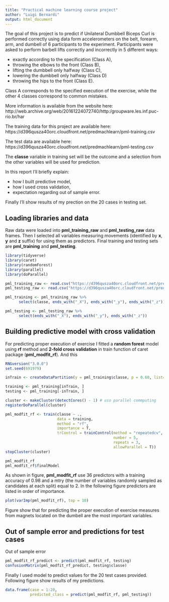 ```yaml
---
title: "Practical machine learning course project"
author: "Luigi Bernardi"
output: html_document
---
```


The goal of this project is to predict if Unilateral Dumbbell Biceps Curl is performed correctly using data form accelerometers on the belt, forearm, arm, and dumbell of 6 participants to the experiment. Participants were asked to perform barbell lifts correctly and incorrectly in 5 different ways:

* exactly according to the specification (Class A),
* throwing the elbows to the front (Class B),
* lifting the dumbbell only halfway (Class C),
* lowering the dumbbell only halfway (Class D)
* throwing the hips to the front (Class E).

Class A corresponds to the specified execution of the exercise, while the other 4 classes correspond to common mistakes.

More information is available from the website here:  
http://web.archive.org/web/20161224072740/http:/groupware.les.inf.puc-rio.br/har

The training data for this project are available here:  
https://d396qusza40orc.cloudfront.net/predmachlearn/pml-training.csv

The test data are available here:  
https://d396qusza40orc.cloudfront.net/predmachlearn/pml-testing.csv

The **classe** variable in training set will be the outcome and a selection from the other variables will be used for prediction.
  
In this report I'll briefly explain:

* how I built predictive model,
* how I used cross validation,
* expectation regarding out of sample error.

Finally I'll show results of my prection on the 20 cases in testing set.

## Loading libraries and data

Raw data were loaded into **pml_training_raw** and **pml_testing_raw** data frames. Then I selected all variables measuring movements (identified by **x**, **y** and **z** suffix) for using them as predictors. Final training and testing sets are **pml_training** and **pml_testing**. 

```r
library(tidyverse)
library(caret)
library(randomForest)
library(parallel)
library(doParallel)

pml_training_raw <- read.csv("https://d396qusza40orc.cloudfront.net/predmachlearn/pml-training.csv")
pml_testing_raw <- read.csv("https://d396qusza40orc.cloudfront.net/predmachlearn/pml-testing.csv")

pml_training <- pml_training_raw %>% 
      select(classe, ends_with("_X"), ends_with("_y"), ends_with("_z"))

pml_testing <- pml_testing_raw %>% 
      select(ends_with("_X"), ends_with("_y"), ends_with("_z"))
```

## Building predictive model with cross validation

For predicting proper execution of exercise I fitted a **random forest** model using **rf** method and **2-fold cross validation** in train function of caret package (**pml_modfit_rf**). And this

```r
RNGversion("3.0.0")
set.seed(691979)

inTrain <- createDataPartition(y = pml_training$classe, p = 0.60, list=FALSE)

training <- pml_training[inTrain, ]
testing <- pml_training[-inTrain, ]

cluster <- makeCluster(detectCores() - 1) # uso parallel commputing
registerDoParallel(cluster)

pml_modfit_rf <- train(classe ~ .,
                       data = training,
                       method = "rf",
                       importance = T,
                       trControl = trainControl(method = "repeatedcv",
                                                number = 5,
                                                repeats = 3,
                                                allowParallel = T))
stopCluster(cluster)

pml_modfit_rf
pml_modfit_rf$finalModel
```

As shown in figure, **pml_modfit_rf** use 36 predictors with a training accuracy of 0.98 and a mtry (the number of variables randomly sampled as candidates at each split) equal to 2. In the following figure predictors are listed in order of importance.

```r
plot(varImp(pml_modfit_rf), top = 10)
```

Figure show that for predicting the proper execution of exercise measures from magnets located on the dumbell are the most important variables.

## Out of sample error and predictions for test cases

Out of sample error

```r
pml_modfit_rf_predict <- predict(pml_modfit_rf, testing)
confusionMatrix(pml_modfit_rf_predict, testing$classe)
```

Finally I used model to predict values for the 20 test cases provided. Following figure show results of my predictions.

```r
data.frame(case = 1:20,
           predicted_class = predict(pml_modfit_rf, pml_testing))
```



